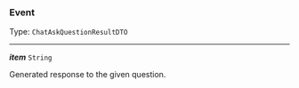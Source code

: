 


### Event

Type: `ChatAskQuestionResultDTO`

---

***item*** `String`

Generated response to the given question.


